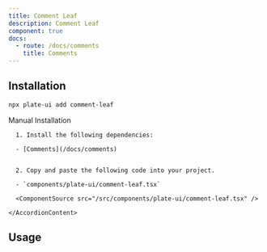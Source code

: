 ```yaml
---
title: Comment Leaf
description: Comment Leaf
component: true
docs:
  - route: /docs/comments
    title: Comments
---
```


[//]: # '<ComponentExample src="/src/components/examples/PlaygroundDemo.tsx">'
[//]: # '  <PlaygroundDemo />'
[//]: # '</ComponentExample>'

## Installation

```bash
npx plate-ui add comment-leaf
```

<Accordion type="single" collapsible>
  <AccordionItem value="manual-installation">
    <AccordionTrigger>Manual Installation</AccordionTrigger>
    <AccordionContent>

      1. Install the following dependencies:

      - [Comments](/docs/comments)


      2. Copy and paste the following code into your project.

      - `components/plate-ui/comment-leaf.tsx`

      <ComponentSource src="/src/components/plate-ui/comment-leaf.tsx" />

    </AccordionContent>

  </AccordionItem>
</Accordion>

## Usage

```tsx

```

```tsx

```
